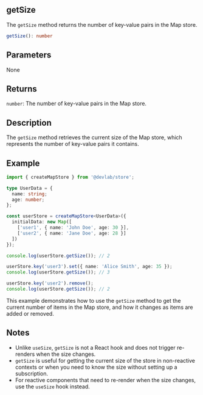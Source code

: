 ## getSize

The `getSize` method returns the number of key-value pairs in the Map store.

```typescript
getSize(): number
```

## Parameters

None

## Returns

`number`: The number of key-value pairs in the Map store.

## Description

The `getSize` method retrieves the current size of the Map store, which represents the number of key-value pairs it contains.

## Example

```typescript
import { createMapStore } from '@devlab/store';

type UserData = {
  name: string;
  age: number;
};

const userStore = createMapStore<UserData>({
  initialData: new Map([
    ['user1', { name: 'John Doe', age: 30 }],
    ['user2', { name: 'Jane Doe', age: 28 }]
  ])
});

console.log(userStore.getSize()); // 2

userStore.key('user3').set({ name: 'Alice Smith', age: 35 });
console.log(userStore.getSize()); // 3

userStore.key('user2').remove();
console.log(userStore.getSize()); // 2
```

This example demonstrates how to use the `getSize` method to get the current number of items in the Map store, and how it changes as items are added or removed.

## Notes

- Unlike `useSize`, `getSize` is not a React hook and does not trigger re-renders when the size changes.
- `getSize` is useful for getting the current size of the store in non-reactive contexts or when you need to know the size without setting up a subscription.
- For reactive components that need to re-render when the size changes, use the `useSize` hook instead.
